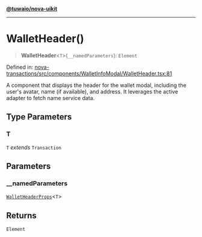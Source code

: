 [**@tuwaio/nova-uikit**](../../../README.md)

***

# WalletHeader()

> **WalletHeader**\<`T`\>(`__namedParameters`): `Element`

Defined in: [nova-transactions/src/components/WalletInfoModal/WalletHeader.tsx:81](https://github.com/TuwaIO/nova-uikit/blob/ee242172a59c3138b4bd1eef83d50b843bb6d463/packages/nova-transactions/src/components/WalletInfoModal/WalletHeader.tsx#L81)

A component that displays the header for the wallet modal, including the user's avatar,
name (if available), and address. It leverages the active adapter to fetch name service data.

## Type Parameters

### T

`T` *extends* `Transaction`

## Parameters

### \_\_namedParameters

[`WalletHeaderProps`](../type-aliases/WalletHeaderProps.md)\<`T`\>

## Returns

`Element`
